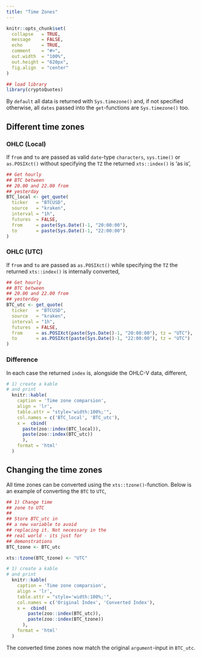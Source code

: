 ```yaml
---
title: "Time Zones"
---
```


```r
knitr::opts_chunk$set(
  collapse   = TRUE,
  message    = FALSE,
  echo       = TRUE, 
  comment    = "#>",
  out.width  = "100%",
  out.height = "620px",
  fig.align  = "center"
)
```

```r
## load library
library(cryptoQuotes)
```

By `default` all data is returned with `Sys.timezone()` and, if not specified otherwise, all `dates` passed into the `get`-functions are `Sys.timezone()` too.

## Different time zones

### OHLC (Local)

If `from` and `to` are passed as valid `date`-type `characters`, `sys.time()` or `as.POSIXct()` without specifying the `TZ` the returned `xts::index()` is 'as is',

```r
## Get hourly
## BTC between
## 20.00 and 22.00 from
## yesterday
BTC_local <- get_quote(
  ticker   = "BTCUSD",
  source   = "kraken",
  interval = "1h",
  futures  = FALSE,
  from     = paste(Sys.Date()-1, "20:00:00"),
  to       = paste(Sys.Date()-1, "22:00:00")
)
```

### OHLC (UTC)

If `from` and `to` are passed as `as.POSIXct()` while specifying the `TZ` the returned `xts::index()` is internally converted,

```r
## Get hourly
## BTC between
## 20.00 and 22.00 from
## yesterday
BTC_utc <- get_quote(
  ticker   = "BTCUSD",
  source   = "kraken",
  interval = "1h",
  futures  = FALSE,
  from     = as.POSIXct(paste(Sys.Date()-1, "20:00:00"), tz = "UTC"),
  to       = as.POSIXct(paste(Sys.Date()-1, "22:00:00"), tz = "UTC")
)
```

### Difference

In each case the returned `index` is, alongside the OHLC-V data, different,

```r
# 1) create a kable
# and print
  knitr::kable(
    caption = 'Time zone comparsion',
    align = 'lr',
    table.attr = "style='width:100%;'",
    col.names = c('BTC_local', 'BTC_utc'),
    x =  cbind(
      paste(zoo::index(BTC_local)),
      paste(zoo::index(BTC_utc))
      ),
    format = 'html'
  )
```


## Changing the time zones

All time zones can be converted using the `xts::tzone()`-function. Below is an example of converting the `BTC` to `UTC`,

```r
## 1) Change time
## zone to UTC
## 
## Store BTC_utc in
## a new variable to avoid
## replacing it. Not necessary in the 
## real world - its just for 
## demonstrations
BTC_tzone <- BTC_utc

xts::tzone(BTC_tzone) <- "UTC"
```

```r
# 1) create a kable
# and print
  knitr::kable(
    caption = 'Time zone comparsion',
    align = 'lr',
    table.attr = "style='width:100%;'",
    col.names = c('Original Index', 'Converted Index'),
    x =  cbind(
        paste(zoo::index(BTC_utc)),
        paste(zoo::index(BTC_tzone))
      ),
    format = 'html'
  )
```

The converted time zones now match the original `argument`-input in `BTC_utc`.

